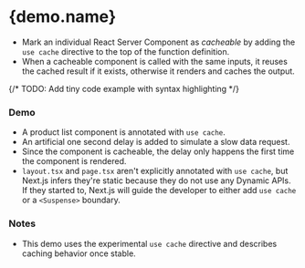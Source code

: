 

# {demo.name}

- Mark an individual React Server Component as _cacheable_ by adding the `use cache` directive to the top of the function definition.
- When a cacheable component is called with the same inputs, it reuses the cached result if it exists, otherwise it renders and caches the output.

{/* TODO: Add tiny code example with syntax highlighting */}

### Demo

- A product list component is annotated with `use cache`.
- An artificial one second delay is added to simulate a slow data request.
- Since the component is cacheable, the delay only happens the first time the component is rendered.
- `layout.tsx` and `page.tsx` aren't explicitly annotated with `use cache`, but Next.js infers they're static because they do not use any Dynamic APIs. If they started to, Next.js will guide the developer to either add `use cache` or a `<Suspense>` boundary.

### Notes

- This demo uses the experimental `use cache` directive and describes caching behavior once stable.
